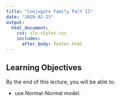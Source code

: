 ```yaml
---
title: "Conjugate Family Part II"
date: "2020-02-23"
output: 
  html_document:
    css: slo-styles.css 
    includes:
      after_body: footer.html
---
```


## Learning Objectives

By the end of this lecture, you will be able to:

- use Normal-Normal model.

<br>
<br>
<br>